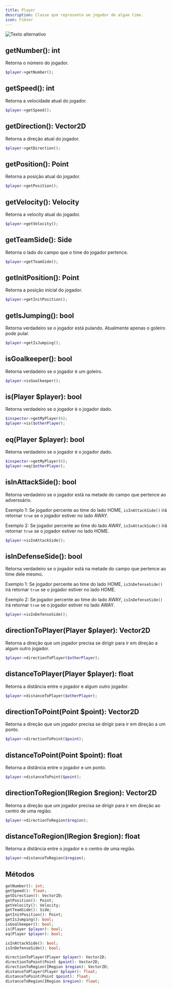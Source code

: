 ```yaml
---
title: Player
description: Classe que representa um jogador de algum time.
icon: FiUser
---
```



<GradientBox>![Texto alternativo](../images/player.png)</GradientBox>

## getNumber(): int

Retorna o número do jogador.

```php
$player->getNumber();
```

## getSpeed(): int

Retorna a velocidade atual do jogador.

```php
$player->getSpeed();
```

## getDirection(): Vector2D

Retorna a direção atual do jogador.

```php
$player->getDirection();
```

## getPosition(): Point

Retorna a posição atual do jogador.

```php
$player->getPosition();
```

## getVelocity(): Velocity

Retorna a velocity atual do jogador.

```php
$player->getVelocity();
```

## getTeamSide(): Side

Retorna o lado do campo que o time do jogador pertence.

```php
$player->getTeamSide();
```

## getInitPosition(): Point

Retorna a posição inicial do jogador.

```php
$player->getInitPosition();
```

## getIsJumping(): bool

Retorna verdadeiro se o jogador está pulando. Atualmente apenas o goleiro pode pular.

```php
$player->getIsJumping();
```

## isGoalkeeper(): bool

Retorna verdadeiro se o jogador é um goleiro.

```php
$player->isGoalkeeper();
```

## is(Player $player): bool

Retorna verdadeiro se o jogador é o jogador dado.

```php
$inspector->getMyPlayer(6);
$player->is($otherPlayer);
```

## eq(Player $player): bool

Retorna verdadeiro se o jogador é o jogador dado.

```php
$inspector->getMyPlayer(6);
$player->eq($otherPlayer);
```

## isInAttackSide(): bool

Retorna verdadeiro se o jogador está na metade do campo que pertence ao adverssário.

Exemplo 1: Se jogador percente ao time do lado HOME, `isInAttackSide()` irá retornar `true` se o
jogador estiver no lado AWAY.

Exemplo 2: Se jogador percente ao time do lado AWAY, `isInAttackSide()` irá retornar `true` se o
jogador estiver no lado HOME.

```php
$player->isInAttackSide();
```

## isInDefenseSide(): bool

Retorna verdadeiro se o jogador está na metade do campo que pertence ao time dele mesmo.

Exemplo 1: Se jogador percente ao time do lado HOME, `isInDefenseSide()` irá retornar `true` se o
jogador estiver no lado HOME.

Exemplo 2: Se jogador percente ao time do lado AWAY, `isInDefenseSide()` irá retornar `true` se o
jogador estiver no lado AWAY.

```php
$player->isInDefenseSide();
```

## directionToPlayer(Player $player): Vector2D

Retorna a direção que um jogador precisa se dirigir para ir em direção a algum outro jogador.

```php
$player->directionToPlayer($otherPlayer);
```

## distanceToPlayer(Player $player): float

Retorna a distância entre o jogador e algum outro jogador.

```php
$player->distanceToPlayer($otherPlayer);
```

## directionToPoint(Point $point): Vector2D

Retorna a direção que um jogador precisa se dirigir para ir em direção a um ponto.

```php
$player->directionToPoint($point);
```

## distanceToPoint(Point $point): float

Retorna a distância entre o jogador e um ponto.

```php
$player->distanceToPoint($point);
```

## directionToRegion(IRegion $region): Vector2D

Retorna a direção que um jogador precisa se dirigir para ir em direção ao centro de uma região.

```php
$player->directionToRegion($region);
```

## distanceToRegion(IRegion $region): float

Retorna a distância entre o jogador e o centro de uma região.

```php
$player->distanceToRegion($region);
```

## Métodos

```php
getNumber(): int;
getSpeed(): float;
getDirection(): Vector2D;
getPosition(): Point;
getVelocity(): Velocity;
getTeamSide(): Side;
getInitPosition(): Point;
getIsJumping(): bool;
isGoalkeeper(): bool;
is(Player $player): bool;
eq(Player $player): bool;

isInAttackSide(): bool;
isInDefenseSide(): bool;

directionToPlayer(Player $player): Vector2D;
directionToPoint(Point $point): Vector2D;
directionToRegion(IRegion $region): Vector2D;
distanceToPlayer(Player $player): float;
distanceToPoint(Point $point): float;
distanceToRegion(IRegion $region): float;
```

